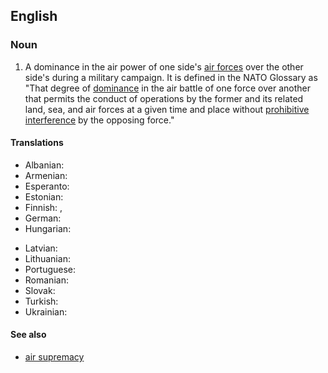 ==English==

===Noun===
{{en-noun|~}}

# {{lb|en|warfare}} A dominance in the air power of one side's [[air force]]s over the other side's during a military campaign. It is defined in the NATO Glossary as "That degree of [[dominance]] in the air battle of one force over another that permits the conduct of operations by the former and its related land, sea, and air forces at a given time and place without [[prohibitive]] [[interference]] by the opposing force."

====Translations====
{{trans-top|dominance in the air power}}
* Albanian: {{t-needed|sq}}
* Armenian: {{t-needed|hy}}
* Esperanto: {{t-needed|eo}}
* Estonian: {{t-needed|et}}
* Finnish: {{t|fi|ilmaylivoima}}, {{t|fi|ilmanherruus}}
* German: {{t|de|Luftüberlegenheit|f}}
* Hungarian: {{t-needed|hu}}
{{trans-mid}}
* Latvian: {{t-needed|lv}}
* Lithuanian: {{t-needed|lt}}
* Portuguese: {{t|pt|[[superioridade]] [[aérea]]|f}}
* Romanian: {{t|ro|superioritate aeriană|f}}
* Slovak: {{t-needed|sk}}
* Turkish: {{t-needed|tr}}
* Ukrainian: {{t-needed|uk}}
{{trans-bottom}}

====See also====
* [[air supremacy]]
